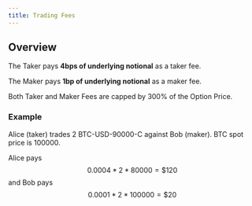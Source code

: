 ```yaml
---
title: Trading Fees
---
```

## Overview

The Taker pays **4bps of underlying notional** as a taker fee.

The Maker pays **1bp of underlying notional** as a maker fee.

Both Taker and Maker Fees are capped by 300% of the Option Price.

### Example 

Alice (taker) trades 2 BTC-USD-90000-C against Bob (maker). 
BTC spot price is 100000. 

Alice pays $$ 0.0004*2*80000=\$120 $$ and Bob pays $$ 0.0001*2*100000=\$20 $$
